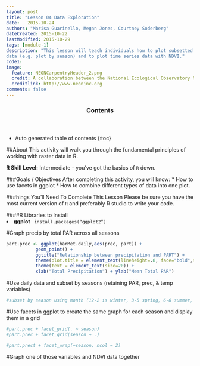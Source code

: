 ```yaml
---
layout: post
title: "Lesson 04 Data Exploration"
date:   2015-10-24
authors: "Marisa Guarinello, Megan Jones, Courtney Soderberg"
dateCreated: 2015-10-22
lastModified: 2015-10-29
tags: [module-1]
description: "This lesson will teach individuals how to plot subsetted timeseries
data (e.g. plot by season) and to plot time series data with NDVI."
code1:
image:
  feature: NEONCarpentryHeader_2.png
  credit: A collaboration between the National Ecological Observatory Network (NEON) and Data Carpentry
  creditlink: http://www.neoninc.org
comments: false
---
```


<section id="table-of-contents" class="toc">
  <header>
    <h3>Contents</h3>
  </header>
<div id="drawer" markdown="1">
*  Auto generated table of contents
{:toc}
</div>
</section><!-- /#table-of-contents -->

##About
This activity will walk you through the fundamental principles of working 
with raster data in R.

**R Skill Level:** Intermediate - you've got the basics of `R` down.


###Goals / Objectives
After completing this activity, you will know:
* How to use facets in ggplot
* How to combine different types of data into one plot.


###hings You'll Need To Complete This Lesson
Please be sure you have the most current version of `R` and preferably
R studio to write your code.

####R Libraries to Install
<li><strong>ggplot</strong> <code> install.packages("ggplot2")</code></li>


#Graph precip by total PAR across all seasons
```r

part.prec <- ggplot(harMet.daily,aes(prec, part)) +
           geom_point() +
           ggtitle("Relationship between precipitation and PART") +
           theme(plot.title = element_text(lineheight=.8, face="bold",size = 20)) +
           theme(text = element_text(size=20)) +
           xlab("Total Precipitation") + ylab("Mean Total PAR")

```

#Use daily data and subset by seasons (retaining PAR, prec, & temp variables)
```r

#subset by season using month (12-2 is winter, 3-5 spring, 6-8 summer, 9-11 fall)

```

#Use facets in ggplot to create the same graph for each season and display them in a grid
```r

#part.prec + facet_grid(. ~ season)
#part.prec + facet_grid(season ~ .)

#part.prect + facet_wrap(~season, ncol = 2)

```

#Graph one of those variables and NDVI data together
